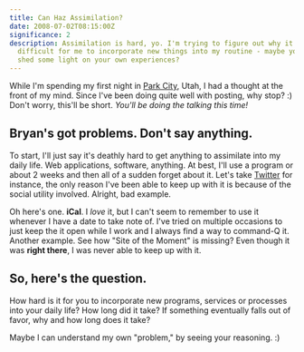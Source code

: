 ```yaml
---
title: Can Haz Assimilation?
date: 2008-07-02T08:15:00Z
significance: 2
description: Assimilation is hard, yo. I'm trying to figure out why it's so damn
  difficult for me to incorporate new things into my routine - maybe you can
  shed some light on your own experiences?
---
```


While I'm spending my first night in [Park City][1], Utah, I had a thought at the front of my mind. Since I've been doing quite well with posting, why stop? :) Don't worry, this'll be short. *You'll be doing the talking this time!*

## Bryan's got problems. Don't say anything.
To start, I'll just say it's deathly hard to get anything to assimilate into my daily life. Web applications, software, anything. At best, I'll use a program or about 2 weeks and then all of a sudden forget about it. Let's take [Twitter][2] for instance, the only reason I've been able to keep up with it is because of the social utility involved. Alright, bad example.

Oh here's one. **iCal**. I *love* it, but I can't seem to remember to use it whenever I have a date to take note of. I've tried on multiple occasions to just keep the it open while I work and I always find a way to command-Q it. Another example. See how "Site of the Moment" is missing? Even though it was **right there**, I was never able to keep up with it.

## So, here's the question.
How hard is it for you to incorporate new programs, services or processes into your daily life? How long did it take? If something eventually falls out of favor, why and how long does it take?

Maybe I can understand my own "problem," by seeing your reasoning. :)

[1]: http://en.wikipedia.org/wiki/Park_City,_Utah
[2]: http://twitter.com/bryanveloso
